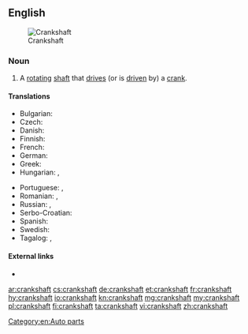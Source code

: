 ==English==
[[Image:Cshaft.gif|thumb|Crankshaft]]

===Noun===
{{en-noun}}

# A [[rotating]] [[shaft]] that [[drive]]s (or is [[driven]] by) a [[crank]].

====Translations====
{{trans-top|a rotating shaft that drives a crank}}
* Bulgarian: {{t|bg|колянов вал|m}}
* Czech: {{t|cs|kliková hřídel|f}}
* Danish: {{t|da|drivaksel}}
* Finnish: {{t+|fi|kampiakseli}}
* French: {{t+|fr|vilebrequin}}
* German: {{t|de|Kurbelwelle|f}}
* Greek: {{t+|el|στροφαλοφόρος άξονας|m}}
* Hungarian: {{t|hu|főtengely}}, {{t|hu|forgattyústengely}}
{{trans-mid}}
* Portuguese: {{t+|pt|virabrequim|m}}, {{t|pt|cambota|f}} {{qualifier|of a vehicle}}
* Romanian: {{t|ro|arbore cotit|m}}, {{t+|ro|vilbrochen|n}}
* Russian: {{t+|ru|коле́нчатый вал|m}}, {{t+|ru|коленва́л|m}}
* Serbo-Croatian: {{t|sh|koljeničasta osovina|f}}
* Spanish: {{t|es|cigüeñal}}
* Swedish: {{t|sv|vevaxel|c}}
* Tagalog: {{t|tl|sikaran}}, {{t|tl|tandos-sikaran}}
{{trans-bottom}}

====External links====
* {{pedialite}}

[[Category:en:Auto parts]]

[[ar:crankshaft]]
[[cs:crankshaft]]
[[de:crankshaft]]
[[et:crankshaft]]
[[fr:crankshaft]]
[[hy:crankshaft]]
[[io:crankshaft]]
[[kn:crankshaft]]
[[mg:crankshaft]]
[[my:crankshaft]]
[[pl:crankshaft]]
[[fi:crankshaft]]
[[ta:crankshaft]]
[[vi:crankshaft]]
[[zh:crankshaft]]